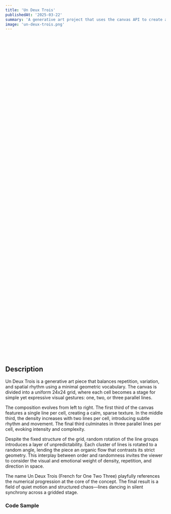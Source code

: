 ```yaml
---
title: 'Un Deux Trois'
publishedAt: '2025-03-22'
summary: 'A generative art project that uses the canvas API to create a grid of lines.'
image: 'un-deux-trois.png'
---
```


<Canvas id="example01" />

```js
// @meta exec
function unDeuxTrois(ctx) {
    const width = ctx.canvas.width
    const height = ctx.canvas.height

    // create a grid of positions with inset
    const cellCountOneSide = 12
    const inset = 40
    const availableWidth = width - 2 * inset
    const availableHeight = height - 2 * inset
    const cellSize = Math.min(availableWidth, availableHeight) / cellCountOneSide

    for (let j = 0; j < cellCountOneSide; j++) {
        const pct = j / cellCountOneSide
        for (let i = 0; i < cellCountOneSide; i++) {
            ctx.save()

            // translate to cell position
            const x = inset + i * cellSize + cellSize / 2
            const y = inset + j * cellSize + cellSize / 2
            ctx.translate(x, y)

            // rotate to random angle
            const theta = Math.random() * 2.0 * Math.PI
            ctx.rotate(theta)

            // draw a line
            ctx.beginPath()

            if (pct < 0.333) {
                ctx.moveTo(-cellSize / 2, 0)
                ctx.lineTo(cellSize / 2, 0)
            } else if (pct < 0.666) {
                // draw two lines
                ctx.moveTo(-cellSize / 2, -cellSize / 8)
                ctx.lineTo(cellSize / 2, -cellSize / 8)
                ctx.moveTo(-cellSize / 2, cellSize / 8)
                ctx.lineTo(cellSize / 2, cellSize / 8)
            } else {
                // draw three lines
                ctx.moveTo(-cellSize / 2, -cellSize / 4)
                ctx.lineTo(cellSize / 2, -cellSize / 4)
                ctx.moveTo(-cellSize / 2, 0)
                ctx.lineTo(cellSize / 2, 0)
                ctx.moveTo(-cellSize / 2, cellSize / 4)
                ctx.lineTo(cellSize / 2, cellSize / 4)
            }

            ctx.strokeStyle = 'white'
            ctx.lineWidth = 2
            ctx.stroke()
            ctx.closePath()

            ctx.restore()
        }
    }
}

// setup and run
const canvas = document.getElementById('example01')
if (canvas?.getContext) {
    const ctx = canvas.getContext('2d')

    ctx.fillStyle = 'black'
    ctx.fillRect(0, 0, canvas.width, canvas.height)

    unDeuxTrois(ctx)
}
```

## Description

Un Deux Trois is a generative art piece that balances repetition, variation, and spatial rhythm using a minimal geometric vocabulary. The canvas is divided into a uniform 24x24 grid, where each cell becomes a stage for simple yet expressive visual gestures: one, two, or three parallel lines.

The composition evolves from left to right. The first third of the canvas features a single line per cell, creating a calm, sparse texture. In the middle third, the density increases with two lines per cell, introducing subtle rhythm and movement. The final third culminates in three parallel lines per cell, evoking intensity and complexity.

Despite the fixed structure of the grid, random rotation of the line groups introduces a layer of unpredictability. Each cluster of lines is rotated to a random angle, lending the piece an organic flow that contrasts its strict geometry. This interplay between order and randomness invites the viewer to consider the visual and emotional weight of density, repetition, and direction in space.

The name Un Deux Trois (French for One Two Three) playfully references the numerical progression at the core of the concept. The final result is a field of quiet motion and structured chaos—lines dancing in silent synchrony across a gridded stage.

### Code Sample

```js
for (let j = 0; j < cellCountOneSide; j++) {
    const pct = j / cellCountOneSide
    for (let i = 0; i < cellCountOneSide; i++) {
        ctx.save()

        // translate to cell position
        const x = i * cellSize + cellSize / 2
        const y = j * cellSize + cellSize / 2
        ctx.translate(x, y)

        // rotate to random angle
        const theta = Math.random() * 2.0 * Math.PI
        ctx.rotate(theta)

        ctx.beginPath()

        if (pct < 0.333) {
            // draw one line
        } else if (pct < 0.666) {
            // draw two lines
        } else {
            // draw three lines
        }

        ctx.strokeStyle = 'white'
        ctx.lineWidth = 2
        ctx.stroke()
        ctx.closePath()

        ctx.restore()
    }
}
```
